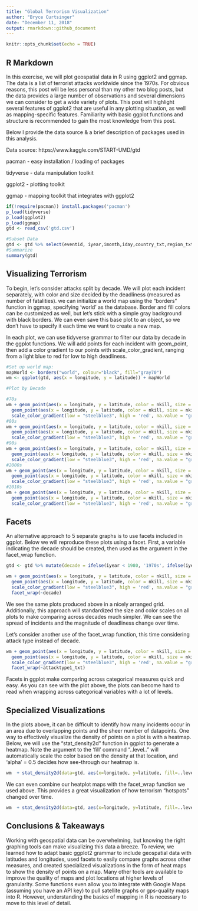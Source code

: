 ---
title: "Global Terrorism Visualization"
author: "Bryce Curtsinger"
date: "December 11, 2018"
output: rmarkdown::github_document
---

```{r setup, include=FALSE}
knitr::opts_chunk$set(echo = TRUE)
```

## R Markdown

In this exercise, we will plot geospatial data in R using ggplot2 and ggmap. The data is a list of terrorist attacks worldwide since the 1970s. For obvious reasons, this post will be less personal than my other two blog posts, but the data provides a large number of observations and several dimensions we can consider to get a wide variety of plots. This post will highlight several features of ggplot2 that are useful in any plotting situation, as well as mapping-specific features. Familiarity with basic ggplot functions and structure is recommended to gain the most knowledge from this post.

Below I provide the data source & a brief description of packages used in this analysis.

Data source: https://www.kaggle.com/START-UMD/gtd

pacman - easy installation / loading of packages

tidyverse - data manipulation toolkit

ggplot2 - plotting toolkit

ggmap - mapping toolkit that integrates with ggplot2

```{r Intro & Data Prep, echo = F, message=F}
if(!require(pacman)) install.packages('pacman')
p_load(tidyverse)
p_load(ggplot2)
p_load(ggmap)
gtd <- read_csv('gtd.csv')

#Subset Data
gtd <- gtd %>% select(eventid, iyear,imonth,iday,country_txt,region_txt,provstate,city,latitude,longitude,attacktype1_txt, targtype1_txt, gname, weaptype1_txt, nkill, nkillus) %>% filter(!is.na(latitude), !is.na(longitude), longitude > -500, !is.na(nkill))
#Summarize
summary(gtd)
```

## Visualizing Terrorism

To begin, let's consider attacks split by decade. We will plot each incident separately, with color and size decided by the deadliness (measured as number of fatalities). we can initialize a world map using the "borders" function in ggmap, specifying 'world' as the database. Border and fill colors can be customized as well, but let's stick with a simple gray background with black borders. We can even save this base plot to an object, so we don't have to specify it each time we want to create a new map.

In each plot, we can use tidyverse grammar to filter our data by decade in the ggplot functions. We will add points for each incident with geom_point, then add a color gradient to our points with scale_color_gradient, ranging from a light blue to red for low to high deadliness.

```{r Visualize Terror Incidents}
#Set up world map:
mapWorld <- borders("world", colour="black", fill="gray70")
wm <- ggplot(gtd, aes(x = longitude, y = latitude)) + mapWorld

#Plot by Decade

#70s
wm + geom_point(aes(x = longitude, y = latitude, color = nkill, size = nkill), data = gtd %>% filter(iyear >= 1970 & iyear <= 1980 & nkill <= 200)) + 
  geom_point(aes(x = longitude, y = latitude, color = nkill, size = nkill), data = gtd %>% filter(iyear >= 1970 & iyear <= 1980 & nkill > 200)) + 
  scale_color_gradient(low = "steelblue3", high = 'red', na.value = "grey50", guide = "colourbar" )
#80s
wm + geom_point(aes(x = longitude, y = latitude, color = nkill, size = nkill), data = gtd %>% filter(iyear >= 1980 & iyear <= 1990 & nkill <= 200)) + 
  geom_point(aes(x = longitude, y = latitude, color = nkill, size = nkill), data = gtd %>% filter(iyear >= 1980 & iyear <= 1990 & nkill > 200)) + 
  scale_color_gradient(low = "steelblue3", high = 'red', na.value = "grey50", guide = "colourbar" )
#90s
wm + geom_point(aes(x = longitude, y = latitude, color = nkill, size = nkill), data = gtd %>% filter(iyear >= 1990 & iyear <= 2000 & nkill <= 200)) + 
  geom_point(aes(x = longitude, y = latitude, color = nkill, size = nkill), data = gtd %>% filter(iyear >= 1990 & iyear <= 2000 & nkill > 200)) + 
  scale_color_gradient(low = "steelblue3", high = 'red', na.value = "grey50", guide = "colourbar" )
#2000s
wm + geom_point(aes(x = longitude, y = latitude, color = nkill, size = nkill), data = gtd %>% filter(iyear >= 2000 & iyear <= 2010 & nkill <= 200)) + 
  geom_point(aes(x = longitude, y = latitude, color = nkill, size = nkill), data = gtd %>% filter(iyear >= 2000 & iyear <= 2010 & nkill > 200)) + 
  scale_color_gradient(low = "steelblue3", high = 'red', na.value = "grey50", guide = "colourbar" )
#2010s
wm + geom_point(aes(x = longitude, y = latitude, color = nkill, size = nkill), data = gtd %>% filter(iyear >= 2010 & iyear <= 2020 & nkill <= 200)) + 
  geom_point(aes(x = longitude, y = latitude, color = nkill, size = nkill), data = gtd %>% filter(iyear >= 2010 & iyear <= 2020 & nkill > 200)) + 
  scale_color_gradient(low = "steelblue3", high = 'red', na.value = "grey50", guide = "colourbar" )

```

## Facets
An alternative approach to 5 separate graphs is to use facets included in ggplot. Below we will reproduce these plots using a facet. First, a variable indicating the decade should be created, then used as the argument in the facet_wrap function.

```{r facet}
gtd <- gtd %>% mutate(decade = ifelse(iyear < 1980, '1970s', ifelse(iyear < 1990, '1980s', ifelse(iyear < 2000, '1990s', ifelse(iyear < 2010, '2000s', '2010s')))))

wm + geom_point(aes(x = longitude, y = latitude, color = nkill, size = nkill), data = gtd %>% filter(nkill <= 200)) + 
  geom_point(aes(x = longitude, y = latitude, color = nkill, size = nkill), data = gtd %>% filter(nkill > 200)) + 
  scale_color_gradient(low = "steelblue3", high = 'red', na.value = "grey50", guide = "colourbar" ) + 
  facet_wrap(~decade)

```


We see the same plots produced above in a nicely arranged grid. Additionally, this approach will standardized the size and color scales on all plots to make comparing across decades much simpler. We can see the spread of incidents and the magnitude of deadliness change over time.

Let's consider another use of the facet_wrap function, this time considering attack type instead of decade.

```{r facet II}
wm + geom_point(aes(x = longitude, y = latitude, color = nkill, size = nkill), data = gtd %>% filter(nkill <= 200)) + 
  geom_point(aes(x = longitude, y = latitude, color = nkill, size = nkill), data = gtd %>% filter(nkill > 200)) + 
  scale_color_gradient(low = "steelblue3", high = 'red', na.value = "grey50", guide = "colourbar" ) + 
  facet_wrap(~attacktype1_txt)
```

Facets in ggplot make comparing across categorical measures quick and easy. As you can see with the plot above, the plots can become hard to read when wrapping across categorical variables with a lot of levels.

## Specialized Visualizations

In the plots above, it can be difficult to identify how many incidents occur in an area due to overlapping points and the sheer number of datapoints. One way to effectively visualize the density of points on a plot is with a heatmap. Below, we will use the "stat_density2d" function in ggplot to generate a heatmap. Note the argument to the 'fill' command "..level.." will automatically scale the color based on the density at that location, and 'alpha' = 0.5 decides how see-through our heatmap is.

```{r Heatmap}
wm  + stat_density2d(data=gtd, aes(x=longitude, y=latitude, fill=..level.., alpha = 0.5), geom="polygon")
```

We can even combine our heatplot maps with the facet_wrap function we used above. This provides a great visualization of how terrorism "hotspots" changed over time.

```{r Facet Heatmap}
wm  + stat_density2d(data=gtd, aes(x=longitude, y=latitude, fill=..level.., alpha = 0.5), geom="polygon") + facet_wrap(~decade)
```

## Conclusions & Takeaways

Working with geospatial data can be overwhelming, but knowing the right graphing tools can make visualizing this data a breeze. To review, we learned how to adapt basic ggplot2 grammar to include geospatial data with latitudes and longitudes, used facets to easily compare graphs across other measures, and created specialized visualizations in the form of heat maps to show the density of points on a map. Many other tools are available to improve the quality of maps and plot locations at higher levels of granularity. Some functions even allow you to integrate with Google Maps (assuming you have an API key) to pull satellite graphs or gps-quality maps into R. However, understanding the basics of mapping in R is necessary to move to this level of detail.